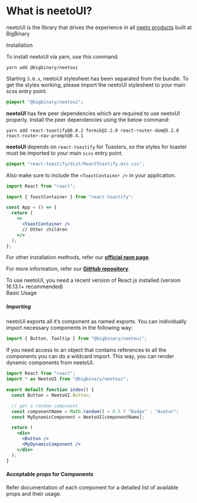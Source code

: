 
<Meta title="Introduction/Getting started" />

<style>{`
  .subheading {
    --mediumdark: '#49545c';
    font-weight: 900;
    font-size: 13px;
    color: #49545c;
    letter-spacing: 2px;
    line-height: 24px;
    text-transform: uppercase;
    margin-bottom: 12px;
    margin-top: 40px;
  }

  .tip {
    display: inline-block;
    border-radius: 1em;
    font-size: 11px;
    line-height: 12px;
    font-weight: 700;
    background: #2f3941;
    color: #fff;
    padding: 6px 12px;
    margin-right: 10px;
    vertical-align: top;
  }

  .tip-wrapper {
    font-size: 13px;
    line-height: 20px;
    margin-top: 40px;
    margin-bottom: 40px;
  }

  .tip-wrapper code {
    font-size: 12px;
    display: inline-block;
  }
`}</style>

# What is neetoUI?

neetoUI is the library that drives the experience in all
[neeto products](https://neeto.com/) built at BigBinary

<div className="subheading">Installation</div>

To install neetoUI via yarn, use this command.

```
yarn add @bigbinary/neetoui
```

Starting `3.0.x`, neetoUI stylesheet has been separated from the bundle. To get
the styles working, please import the neetoUI stylesheet to your main scss entry
point.

```css
@import "@bigbinary/neetoui";
```

**neetoUI** has few peer dependencies which are required to use neetoUI
properly. Install the peer dependencies using the below command:

```
yarn add react-toastify@8.0.2 formik@2.2.0 react-router-dom@5.2.0 react-router-nav-prompt@0.4.1
```

**neetoUI** depends on `react-toastify` for Toasters, so the styles for toaster
must be imported to your main `scss` entry point.

```css
@import "react-toastify/dist/ReactToastify.min.css";
```

Also make sure to include the `<ToastContainer />` in your application.

```jsx
import React from "react";

import { ToastContainer } from "react-toastify";

const App = () => {
  return (
    <>
      <ToastContainer />
      // Other children
    </>
  );
};
```

For other installation methods, refer our
[**official npm page**](https://www.npmjs.com/package/@bigbinary/neetoui).

For more information, refer our
[**GitHub repository**](https://github.com/bigbinary/neeto-ui).

<div className="tip-wrapper">
  <span className="tip">
    To use neetoUI, you need a recent version of React.js installed (version
    16.13.1+ recommended)
  </span>
</div>

<div className="subheading">Basic Usage</div>

##### Importing

neetoUI exports all it’s component as named exports. You can individually import
necessary components in the following way:

```jsx
import { Button, Tooltip } from "@bigbinary/neetoui";
```

If you need access to an object that contains references to all the components
you can do a wildcard import. This way, you can render dynamic components from
neetoUI.

```jsx
import React from "react";
import * as NeetoUI from "@bigbinary/neetoui";

export default function index() {
  const Button = NeetoUI.Button;

  // get a random component
  const componentName = Math.random() > 0.5 ? "Badge" : "Avatar";
  const MyDynamicComponent = NeetoUI[componentName];

  return (
    <div>
      <Button />
      <MyDynamicComponent />
    </div>
  );
}
```

#### Acceptable props for Components

Refer documentation of each component for a detailed list of available props and
their usage.
